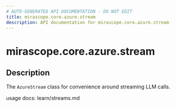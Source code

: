 ```yaml
---
# AUTO-GENERATED API DOCUMENTATION - DO NOT EDIT
title: mirascope.core.azure.stream
description: API documentation for mirascope.core.azure.stream
---
```


# mirascope.core.azure.stream

<ApiType type="Module" />

## Description

The `AzureStream` class for convenience around streaming LLM calls.

usage docs: learn/streams.md


